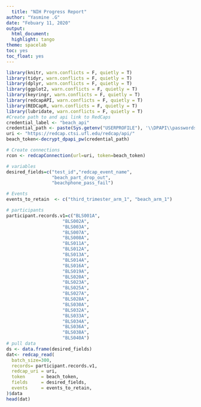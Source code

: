 ```yaml
---
  title: "NIH Progress Report"
author: "Yasmine .G"
date: "Febuary 11, 2020"
output:
  html_document:
  highlight: tango
theme: spacelab
toc: yes
toc_float: yes
---
```

  
```r
library(knitr, warn.conflicts = F, quietly = T)
library(tidyr, warn.conflicts = F, quietly = T)
library(dplyr, warn.conflicts = F, quietly = T)
library(ggplot2, warn.conflicts = F, quietly = T)
library(keyringr, warn.conflicts = F, quietly = T)
library(redcapAPI, warn.conflicts = F, quietly = T)
library(REDCapR, warn.conflicts = F, quietly = T)
library(lubridate, warn.conflicts = F, quietly = T)
#Create path to and api link to RedCaps
credential_label <- "beach_api"
credential_path <- paste(Sys.getenv("USERPROFILE"), '\\DPAPI\\passwords\\', Sys.info()["nodename"], '\\', credential_label, '.txt', sep="")
uri <- "https://redcap.ctsi.ufl.edu/redcap/api/"
beach_token<-decrypt_dpapi_pw(credential_path)
```

```r
# Create connections
rcon <- redcapConnection(url=uri, token=beach_token)

# variables
desired_fields=c("test_id","redcap_event_name",
                 "beach_part_drop_out",
                 "beachphone_pass_fail")

# Events 
events_to_retain  <- c("third_trimester_arm_1", "beach_arm_1")

# participants
participant.records.v1=c("BLS001A",
                     "BLS002A",
                     "BLS003A",
                     "BLS007A",
                     "BLS008A",
                     "BLS011A",
                     "BLS012A",
                     "BLS013A",
                     "BLS014A",
                     "BLS016A",
                     "BLS019A",
                     "BLS020A",
                     "BLS023A",
                     "BLS025A",
                     "BLS027A",
                     "BLS028A",
                     "BLS030A",
                     "BLS032A",
                     "BLS033A",
                     "BLS034A",
                     "BLS036A",
                     "BLS038A",
                     "BLS040A")
# pull data
ds <- data.frame(desired_fields)
dat<- redcap_read(
  batch_size=300,
  records= participant.records.v1,
  redcap_uri = uri, 
  token      = beach_token, 
  fields     = desired_fields,
  events     = events_to_retain,
)$data
head(dat)
```